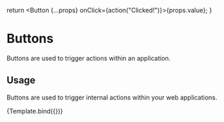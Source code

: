 
<Meta title="Components/Buttons" component={Button} />

  return <Button {...props} onClick={action("Clicked!")}>{props.value}</Button>;
}

# Buttons

Buttons are used to trigger actions within an application.

## Usage

Buttons are used to trigger internal actions within your web applications.

<Preview withToolbar>
  <Story 
    name="Buttons"
    argTypes={{
      size: {
        options: Object.values(BUTTON_SIZES),
        control: { type: 'radio' },
      },
      type: {
        options: Object.values(BUTTON_TYPES),
        control: { type: 'select' },
      },
      value: {
        control: { type: 'text' },
      },
      disabled: {
        control: { type: 'boolean' }
      }
    }}
    args={{
      size: BUTTON_SIZES.large,
      type: BUTTON_TYPES.primary,
      value: 'Call to action',
      disabled: false,
    }}>
    {Template.bind({})}
  </Story>
</Preview>